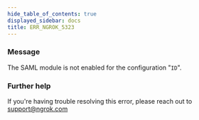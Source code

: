 ```yaml
---
hide_table_of_contents: true
displayed_sidebar: docs
title: ERR_NGROK_5323
---
```


### Message

The SAML module is not enabled for the configuration "`ID`".

### Further help

If you're having trouble resolving this error, please reach out to [support@ngrok.com](mailto:support@ngrok.com?subject=Help%20with%20ERR_NGROK_5323)
